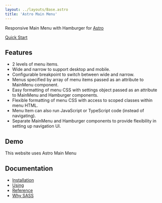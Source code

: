 ```yaml
---
layout: ../layouts/Base.astro
title: 'Astro Main Menu'
---
```



Responsive Main Menu with Hamburger for [Astro](https://astro.build)

<HeroButton><a href="./start/quick">Quick Start</a></HeroButton>

## Features
* 2 levels of menu items.
* Wide and narrow to support desktop and mobile.
* Configurable breakpoint to switch between wide and narrow.
* Menus specified by array of menu items passed as an attribute to MainMenu component.
* Easy formatting of menu CSS with settings object passed as an attribute to MainMenu and Hamburger components.
* Flexible formatting of menu CSS with access to scoped classes within menu HTML.
* Menu Item can also run JavaScript or TypeScript code (instead of navigating).
* Separate MainMenu and Hamburger components to provide flexibility in setting up navigation UI.

## Demo
This website uses Astro Main Menu

## Documentation
* [Installation](./start/installation)
* [Using](./start/using)
* [Reference](../reference)
* [Why SASS](../other/why-sass)
